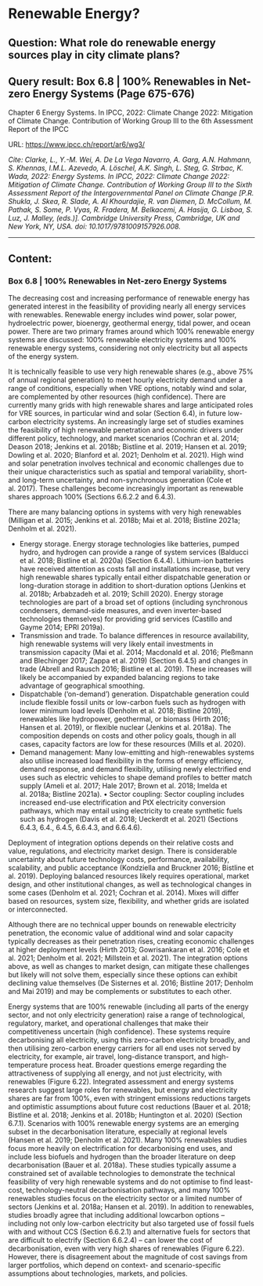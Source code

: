 # Renewable Energy?

## Question: What role do renewable energy sources play in city climate plans?

## Query result: Box 6.8 | 100% Renewables in Net-zero Energy Systems (Page 675-676)

Chapter 6 Energy Systems. In IPCC, 2022: Climate Change 2022: Mitigation of Climate Change. Contribution of Working Group III to the 6th Assessment Report of the IPCC

URL: [https://www.ipcc.ch/report/ar6/wg3/](https://www.ipcc.ch/report/ar6/wg3/)

*Cite: Clarke, L., Y.-M. Wei, A. De La Vega Navarro, A. Garg, A.N. Hahmann, S. Khennas, I.M.L. Azevedo, A. Löschel, A.K. Singh, L. Steg, G. Strbac, K. Wada, 2022: Energy Systems. In IPCC, 2022: Climate Change 2022: Mitigation of Climate Change. Contribution of Working Group III to the Sixth Assessment Report of the Intergovernmental Panel on Climate Change [P.R. Shukla, J. Skea, R. Slade, A. Al Khourdajie, R. van Diemen, D. McCollum, M. Pathak, S. Some, P. Vyas, R. Fradera, M. Belkacemi, A. Hasija, G. Lisboa, S. Luz, J. Malley, (eds.)]. Cambridge University Press, Cambridge, UK and New York, NY, USA. doi: 10.1017/9781009157926.008.*

---

## Content:

### Box 6.8 | 100% Renewables in Net-zero Energy Systems

The decreasing cost and increasing performance of renewable energy has generated interest in the feasibility of providing nearly all energy
services with renewables. Renewable energy includes wind power, solar power, hydroelectric power, bioenergy, geothermal energy, tidal
power, and ocean power. There are two primary frames around which 100% renewable energy systems are discussed: 100% renewable
electricity systems and 100% renewable energy systems, considering not only electricity but all aspects of the energy system.

It is technically feasible to use very high renewable shares (e.g., above 75% of annual regional generation) to meet hourly electricity
demand under a range of conditions, especially when VRE options, notably wind and solar, are complemented by other resources (high
confidence). There are currently many grids with high renewable shares and large anticipated roles for VRE sources, in particular wind
and solar (Section 6.4), in future low-carbon electricity systems. An increasingly large set of studies examines the feasibility of high
renewable penetration and economic drivers under different policy, technology, and market scenarios (Cochran et al. 2014; Deason
2018; Jenkins et al. 2018b; Bistline et al. 2019; Hansen et al. 2019; Dowling et al. 2020; Blanford et al. 2021; Denholm et al. 2021).
High wind and solar penetration involves technical and economic challenges due to their unique characteristics such as spatial and
temporal variability, short- and long-term uncertainty, and non-synchronous generation (Cole et al. 2017). These challenges become
increasingly important as renewable shares approach 100% (Sections 6.6.2.2 and 6.4.3).

There are many balancing options in systems with very high renewables (Milligan et al. 2015; Jenkins et al. 2018b; Mai et al. 2018;
Bistline 2021a; Denholm et al. 2021).

 - Energy storage. Energy storage technologies like batteries, pumped hydro, and hydrogen can provide a range of system
services (Balducci et al. 2018; Bistline et al. 2020a) (Section 6.4.4). Lithium-ion batteries have received attention as costs fall and
installations increase, but very high renewable shares typically entail either dispatchable generation or long-duration storage in
addition to short-duration options (Jenkins et al. 2018b; Arbabzadeh et al. 2019; Schill 2020). Energy storage technologies are
part of a broad set of options (including synchronous condensers, demand-side measures, and even inverter-based technologies
themselves) for providing grid services (Castillo and Gayme 2014; EPRI 2019a).
 - Transmission and trade. To balance differences in resource availability, high renewable systems will very likely entail investments
in transmission capacity (Mai et al. 2014; Macdonald et al. 2016; Pleßmann and Blechinger 2017; Zappa et al. 2019) (Section 6.4.5)
and changes in trade (Abrell and Rausch 2016; Bistline et al. 2019). These increases will likely be accompanied by expanded
balancing regions to take advantage of geographical smoothing.
 - Dispatchable (‘on-demand’) generation. Dispatchable generation could include flexible fossil units or low-carbon fuels such
as hydrogen with lower minimum load levels (Denholm et al. 2018; Bistline 2019), renewables like hydropower, geothermal, or
biomass (Hirth 2016; Hansen et al. 2019), or flexible nuclear (Jenkins et al. 2018a). The composition depends on costs and other
policy goals, though in all cases, capacity factors are low for these resources (Mills et al. 2020).
 - Demand management: Many low-emitting and high-renewables systems also utilise increased load flexibility in the forms of
energy efficiency, demand response, and demand flexibility, utilising newly electrified end uses such as electric vehicles to shape
demand profiles to better match supply (Ameli et al. 2017; Hale 2017; Brown et al. 2018; Imelda et al. 2018a; Bistline 2021a).
• Sector coupling: Sector coupling includes increased end-use electrification and PtX electricity conversion pathways, which may
entail using electricity to create synthetic fuels such as hydrogen (Davis et al. 2018; Ueckerdt et al. 2021) (Sections 6.4.3, 6.4.,
6.4.5, 6.6.4.3, and 6.6.4.6).

Deployment of integration options depends on their relative costs and value, regulations, and electricity market design. There is
considerable uncertainty about future technology costs, performance, availability, scalability, and public acceptance (Kondziella and
Bruckner 2016; Bistline et al. 2019). Deploying balanced resources likely requires operational, market design, and other institutional
changes, as well as technological changes in some cases (Denholm et al. 2021; Cochran et al. 2014). Mixes will differ based on
resources, system size, flexibility, and whether grids are isolated or interconnected.

Although there are no technical upper bounds on renewable electricity penetration, the economic value of additional wind and
solar capacity typically decreases as their penetration rises, creating economic challenges at higher deployment levels (Hirth 2013;
Gowrisankaran et al. 2016; Cole et al. 2021; Denholm et al. 2021; Millstein et al. 2021). The integration options above, as well as changes
to market design, can mitigate these challenges but likely will not solve them, especially since these options can exhibit declining value
themselves (De Sisternes et al. 2016; Bistline 2017; Denholm and Mai 2019) and may be complements or substitutes to each other.

Energy systems that are 100% renewable (including all parts of the energy sector, and not only electricity generation) raise a range
of technological, regulatory, market, and operational challenges that make their competitiveness uncertain (high confidence).
These systems require decarbonising all electricity, using this zero-carbon electricity broadly, and then utilising zero-carbon energy
carriers for all end uses not served by electricity, for example, air travel, long-distance transport, and high-temperature process heat.
Broader questions emerge regarding the attractiveness of supplying all energy, and not just electricity, with renewables (Figure 6.22).
Integrated assessment and energy systems research suggest large roles for renewables, but energy and electricity shares are far from
100%, even with stringent emissions reductions targets and optimistic assumptions about future cost reductions (Bauer et al. 2018;
Bistline et al. 2018; Jenkins et al. 2018b; Huntington et al. 2020) (Section 6.7.1). Scenarios with 100% renewable energy systems
are an emerging subset in the decarbonisation literature, especially at regional levels (Hansen et al. 2019; Denholm et al. 2021).
Many 100% renewables studies focus more heavily on electrification for decarbonising end uses, and include less biofuels and
hydrogen than the broader literature on deep decarbonisation (Bauer et al. 2018a). These studies typically assume a constrained set of
available technologies to demonstrate the technical feasibility of very high renewable systems and do not optimise to find least-cost,
technology-neutral decarbonisation pathways, and many 100% renewables studies focus on the electricity sector or a limited number
of sectors (Jenkins et al. 2018a; Hansen et al. 2019). In addition to renewables, studies broadly agree that including additional lowcarbon
options – including not only low-carbon electricity but also targeted use of fossil fuels with and without CCS (Section 6.6.2.1)
and alternative fuels for sectors that are difficult to electrify (Section 6.6.2.4) – can lower the cost of decarbonisation, even with very
high shares of renewables (Figure 6.22). However, there is disagreement about the magnitude of cost savings from larger portfolios,
which depend on context- and scenario-specific assumptions about technologies, markets, and policies.


